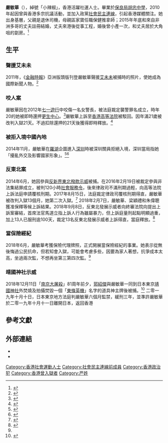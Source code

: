 '''嚴敏華'''（{{bd|1992年|5月18日||}}），綽號「小辣椒」，香港活躍社運人士。畢業於[[保良局胡忠中學|保良局胡忠中學]]，2010年起因曾與香港多宗抗議活動，並加入政黨[[社會民主連線|社會民主連線]]，引起香港媒體關注。她出身基層，父親是退休司機，母親區家寶任職保健推拿師；2015年年底和來自非洲多哥的丈夫註冊結婚，丈夫來港後從事工程，婚後曾小產一次，和丈夫居於大角咀的劏房。<ref name="apple20180907">{{cite news |url=https://hk.news.appledaily.com/local/realtime/article/20180907/58649518 |title=【東北抗爭者】「社運小辣椒」嚴敏華化身保險經紀 走進人生新一頁 |publisher=蘋果日報 |date=2018-09-07 |access-date=2018-09-08 |archive-url=https://web.archive.org/web/20180908130959/https://hk.news.appledaily.com/local/realtime/article/20180907/58649518 |archive-date=2018-09-08 |dead-url=no }}</ref>

==生平==
===聲援艾未未===
2011年，《[[金融時報|金融時報]]》亞洲版頭版刊登嚴敏華聲援[[艾未未|艾未未]]被捕時的照片，使她成為國際新聞人物。<ref name="rfa._香港少女">{{Cite web | title=香港少女聲援艾未未成為國際新聞人物 | url=http://www.rfa.org/cantonese/news/hk_post_90s-04192011104647.html | work=自由亞洲電台 | date=2011-04-19 | access-date=2014-11-19 | archive-url=https://web.archive.org/web/20141129032853/http://www.rfa.org/cantonese/news/hk_post_90s-04192011104647.html | archive-date=2014-11-29 | dead-url=no }}</ref>

===咬人案===
嚴敏華因在2012年[[七一遊行|七一遊行]]中咬傷一名女警長，被法庭裁定襲警罪名成立，時年20的她被即時還押[[更生中心|更生中心]]。<ref>{{Cite web| title = 小辣椒咬警判更生中心| url = http://life.mingpao.com/cfm/dailynews3b.cfm?File=20130220/nalgh/gha1.txt| work = 明報| date = 2013-02-20| access-date = 2019-09-24| archive-url = https://web.archive.org/web/20180908202314/https://life.mingpao.com/cfm/dailynews3b.cfm?File=20130220%2Fnalgh%2Fgha1.txt| archive-date = 2018-09-08| dead-url = no}}</ref>嚴敏華上訴至[[香港高等法院|香港高等法院]]被駁回。因年滿21歲被改判入獄21天。不過扣除還押的21天後獲得即時釋放。<ref>{{Cite web | title = 嚴敏華咬女警上訴被駁回 法官稱屬重罪不姑息 | url = http://news.takungpao.com.hk/hkol/politics/2013-06/1664556.html | work = 大公網 | date = 2013-06-04 | access-date = 2014-11-19 | archive-url = https://web.archive.org/web/20141129035608/http://news.takungpao.com.hk/hkol/politics/2013-06/1664556.html | archive-date = 2014-11-29 | dead-url = no }}</ref>

===被拒入境中國內地===
2014年11月，嚴敏華在[[羅湖_(香港)|羅湖]]企圖進入[[深圳|深圳]]時被深圳關員拒絕入境，深圳當局指她「擾亂外交及影響國家形象」。<ref>{{Cite web | title = 嚴敏華指深圳指她擾亂外交及影響國家形象而被拒入境 | url = http://www.881903.com/Page/ZH-tw/newsdetail.aspx?ItemId=759259&csid=261_341 | work = 商業電台 | date = 2014-11-09 | access-date = 2014-11-19 | archive-url = https://web.archive.org/web/20141129045646/http://www.881903.com/Page/ZH-tw/newsdetail.aspx?ItemId=759259&csid=261_341 | archive-date = 2014-11-29 | dead-url = no }}</ref><ref>{{Cite web | title = 【雨傘革命】嚴敏華帶雨傘禁入深圳 海關指擾亂外交 | url = http://hk.apple.nextmedia.com/realtime/news/20141108/53109314 | work = 蘋果日報 | date = 2014-11-08 | access-date = 2014-11-19 | archive-url = https://web.archive.org/web/20141124182347/http://hk.apple.nextmedia.com/realtime/news/20141108/53109314 | archive-date = 2014-11-24 | dead-url = no }}</ref>

===反東北案===
2014年6月，她因參與[[反新界東北撥款示威|反新界東北撥款示威]]被捕。在2016年2月19日被裁定參與非法集結罪成立，被判120小時[[社會服務令|社會服務令]]，後來律政司不滿刑期過輕，向高等法院上訴法庭申請覆核刑期。2017年8月15日，法庭裁定律政司覆核刑期得直，嚴敏華被改判入獄13個月，她第二次入獄。<ref>{{cite web|title=【衝擊立會案】上訴庭准許加刑 12被告入獄13個月|url=http://hk.apple.nextmedia.com/realtime/news/20170815/57082514|publisher=蘋果日報|accessdate=2017-08-16|date=2017-08-15|archive-url=https://web.archive.org/web/20170816111221/http://hk.apple.nextmedia.com/realtime/news/20170815/57082514|archive-date=2017-08-16|dead-url=no}}</ref> 2018年2月7日，嚴敏華、梁穎禮和朱偉聰獲准保釋等候上訴結果。2018年9月8日，反東北發展示威者向終審法院向提出上訴案審結，首席法官馬道立指上訴人行為雖屬暴力，但上訴庭量刑起點明顯過重，加上13人已服刑逾100天，裁定13名反東北發展示威者上訴得直，當庭釋放。<ref>{{cite news |url=https://hk.news.appledaily.com/local/realtime/article/20180908/58657822 |title=東北案終極上訴 13人得直獲釋 官質疑量刑起點過重 |publisher=蘋果日報 |date=2018-09-07 |access-date=2018-09-08 |archive-url=https://web.archive.org/web/20180908164341/https://hk.news.appledaily.com/local/realtime/article/20180908/58657822 |archive-date=2018-09-08 |dead-url=no }}</ref>

===當保險經紀===
2018年6月，嚴敏華考獲保險代理牌照，正式開展當保險經紀的事業。她表示從無後悔過公民抗命，但若知會入獄，可能會考慮多些，因要為家人著想，抗爭成本太高，坐過兩次監，不想再坐第三第四次監。<ref name="apple20180907"></ref>

=== 靖國神社示威 ===
2018年12月11日「[[南京大屠殺|南京大屠殺]]」81周年前夕，[[郭紹傑|郭紹傑]]與嚴敏華一同到日本東京[[靖國神社|靖國神社]]外焚燒及拍攝焚毀一個「[[東條英機|東條英機]]」名字的道具神主牌後被捕。<ref>{{cite news |title=靖國神社示威被拘，郭紹傑嚴敏華據指可被判終身監禁 |publisher=明報 |date=2018-12-14 |url=https://news.mingpao.com/ins/%E6%B8%AF%E8%81%9E/article/20181214/s00001/1544801226682/%E9%9D%96%E5%9C%8B%E7%A5%9E%E7%A4%BE%E7%A4%BA%E5%A8%81%E8%A2%AB%E6%8B%98-%E9%83%AD%E7%B4%B9%E5%82%91%E5%9A%B4%E6%95%8F%E8%8F%AF%E6%93%9A%E6%8C%87%E5%8F%AF%E8%A2%AB%E5%88%A4%E7%B5%82%E8%BA%AB%E7%9B%A3%E7%A6%81 |access-date=2018-12-18 |archive-url=https://web.archive.org/web/20181219090835/https://news.mingpao.com/ins/%e6%b8%af%e8%81%9e/article/20181214/s00001/1544801226682/%e9%9d%96%e5%9c%8b%e7%a5%9e%e7%a4%be%e7%a4%ba%e5%a8%81%e8%a2%ab%e6%8b%98-%e9%83%ad%e7%b4%b9%e5%82%91%e5%9a%b4%e6%95%8f%e8%8f%af%e6%93%9a%e6%8c%87%e5%8f%af%e8%a2%ab%e5%88%a4%e7%b5%82%e8%ba%ab%e7%9b%a3%e7%a6%81 |archive-date=2018-12-19 |dead-url=no }}</ref>
二零一九年十月十日，日本東京地方法庭判嚴敏華六個月監禁，緩刑三年，並準許嚴敏華於二零一九年十月十一日離開日本，返回香港

==參考文獻==
{{reflist}}

== 外部連結 ==
* {{Twitter|FaningMonisor}}
* {{Instagram|faningyim}}

{{Authority control}}
{{DEFAULTSORT:Y}}
[[Category:香港社會運動人士|Category:香港社會運動人士]]
[[Category:社會民主連線前成員|Category:社會民主連線前成員]]
[[Category:香港政治犯|Category:香港政治犯]]
[[Category:香港曾入獄者|Category:香港曾入獄者]]
[[Category:严姓|Category:严姓]]